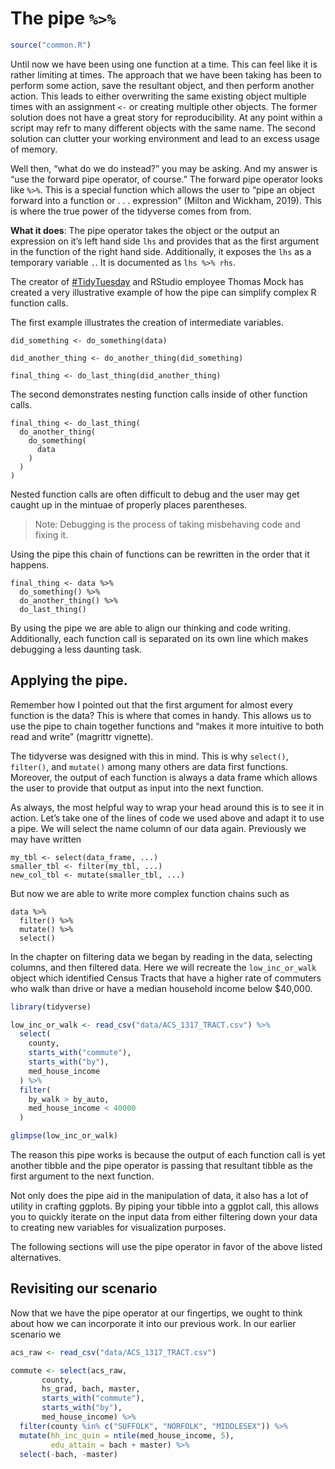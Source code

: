 # The pipe ` %>% ` 

```r
source("common.R")
```

Until now we have been using one function at a time. This can feel like it is rather limiting at times. The approach that we have been taking has been to perform some action, save the resultant object, and then perform another action. This leads to either overwriting the same existing object multiple times with an assignment ` <- ` or creating multiple other objects. The former solution does not have a great story for reproducibility. At any point within a script may refr to many different objects with the same name. The second solution can clutter your working environment and lead to an excess usage of memory.

Well then, "what do we do instead?" you may be asking. And my answer is "use the forward pipe operator, of course." The forward pipe operator looks like ` %>% `. This is a special function which allows the user to "pipe an object forward into a function or . . . expression" (Milton and Wickham, 2019). This is where the true power of the tidyverse comes from from. 

**What it does**: The pipe operator takes the object or the output an expression on it's left hand side `lhs` and provides that as the first argument in the function of the right hand side. Additionally, it exposes the `lhs` as a temporary variable `.`. It is documented as `lhs %>% rhs`.

The creator of [#TidyTuesday](https://github.com/rfordatascience/tidytuesday) and RStudio employee Thomas Mock has created a very illustrative example of how the pipe can simplify complex R function calls. 

The first example illustrates the creation of intermediate variables. 

```
did_something <- do_something(data)

did_another_thing <- do_another_thing(did_something)

final_thing <- do_last_thing(did_another_thing)
```

The second demonstrates nesting function calls inside of other function calls. 

```
final_thing <- do_last_thing(
  do_another_thing(
    do_something(
      data
    )
  )
)
```

Nested function calls are often difficult to debug and the user may get caught up in the mintuae of properly places parentheses.

> Note: Debugging is the process of taking misbehaving code and fixing it.

Using the pipe this chain of functions can be rewritten in the order that it happens.

```
final_thing <- data %>% 
  do_something() %>% 
  do_another_thing() %>% 
  do_last_thing()
```

By using the pipe we are able to align our thinking and code writing. Additionally, each function call is separated on its own line which makes debugging a less daunting task.

## Applying the pipe.

Remember how I pointed out that the first argument for almost every function is the data? This is where that comes in handy. This allows us to use the pipe to chain together functions and "makes it more intuitive to both read and write" (magrittr vignette).

The tidyverse was designed with this in mind. This is why `select()`, `filter()`, and `mutate()` among many others are data first functions. Moreover, the output of each function is always a data frame which allows the user to provide that output as input into the next function.

As always, the most helpful way to wrap your head around this is to see it in action. Let's take one of the lines of code we used above and adapt it to use a pipe. We will select the name column of our data again. Previously we may have written

```
my_tbl <- select(data_frame, ...)
smaller_tbl <- filter(my_tbl, ...)
new_col_tbl <- mutate(smaller_tbl, ...)
``` 

But now we are able to write more complex function chains such as 

```
data %>% 
  filter() %>% 
  mutate() %>% 
  select()
```

In the chapter on filtering data we began by reading in the data, selecting columns, and then filtered data. Here we will recreate the `low_inc_or_walk` object which identified Census Tracts that have a higher rate of commuters who walk than drive or have a median household income below $40,000. 

```r
library(tidyverse)

low_inc_or_walk <- read_csv("data/ACS_1317_TRACT.csv") %>% 
  select(
    county,
    starts_with("commute"),
    starts_with("by"),
    med_house_income
  ) %>% 
  filter(
    by_walk > by_auto,
    med_house_income < 40000
  )

glimpse(low_inc_or_walk)
```

The reason this pipe works is because the output of each function call is yet another tibble and the pipe operator is passing that resultant tibble as the first argument to the next function. 

Not only does the pipe aid in the manipulation of data, it also has a lot of utility in crafting ggplots. By piping your tibble into a ggplot call, this allows you to quickly iterate on the input data from either filtering down your data to creating new variables for visualization purposes. 

The following sections will use the pipe operator in favor of the above listed alternatives. 

## Revisiting our scenario

Now that we have the pipe operator at our fingertips, we ought to think about how we can incorporate it into our previous work. In our earlier scenario we 

```r
acs_raw <- read_csv("data/ACS_1317_TRACT.csv")

commute <- select(acs_raw,
       county,
       hs_grad, bach, master,
       starts_with("commute"),
       starts_with("by"),
       med_house_income) %>% 
  filter(county %in% c("SUFFOLK", "NORFOLK", "MIDDLESEX")) %>% 
  mutate(hh_inc_quin = ntile(med_house_income, 5),
         edu_attain = bach + master) %>% 
  select(-bach, -master)
```





